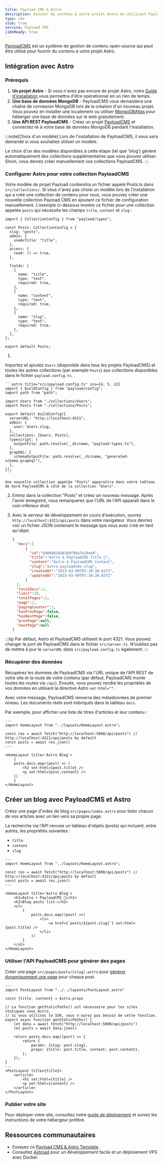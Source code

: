 ```yaml
---
title: Payload CMS & Astro
description: Ajouter du contenu à votre projet Astro en utilisant Payload comme CMS
type: cms
stub: true
service: Payload CMS
i18nReady: true
---
```


[PayloadCMS](https://payloadcms.com/) est un système de gestion de contenu open-source qui peut être utilisé pour fournir du contenu à votre projet Astro.

## Intégration avec Astro

### Prérequis


1. **Un projet Astro** - Si vous n'avez pas encore de projet Astro, notre [Guide d'installation]( /fr/install/auto/) vous permettra d'être opérationnel en un rien de temps.
2. **Une base de données MongoDB** - PayloadCMS vous demandera une chaîne de connexion MongoDB lors de la création d'un nouveau projet. Vous pouvez en installer une localement ou utiliser [MongoDBAtlas](https://www.mongodb.com/) pour héberger une base de données sur le web gratuitement.
3. **Une API REST PayloadCMS** - Créez un projet [PayloadCMS](https://payloadcms.com/docs/getting-started/installation) et connectez-le à votre base de données MongoDB pendant l'installation.

:::note[Choix d'un modèle]
Lors de l'installation de PayloadCMS, il vous sera demandé si vous souhaitez utiliser un modèle.

Le choix d'un des modèles disponibles à cette étape (tel que 'blog') génère automatiquement des collections supplémentaires que vous pouvez utiliser. Sinon, vous devrez créer manuellement vos collections PayloadCMS.
:::

### Configurer Astro pour votre collection PayloadCMS

Votre modèle de projet Payload contiendra un fichier appelé Posts.ts dans `src/collections/`. Si vous n'avez pas choisi un modèle lors de l'installation qui a créé une collection de contenu pour vous, vous pouvez créer une nouvelle collection Payload CMS en ajoutant ce fichier de configuration manuellement. L'exemple ci-dessous montre ce fichier pour une collection appelée `posts` qui nécessite les champs `title`, `content` et `slug` :


```astro title="src/collections/Posts.ts"
import { CollectionConfig } from "payload/types";

const Posts: CollectionConfig = {
  slug: "posts",
  admin: {
    useAsTitle: "title",
  },
  access: {
    read: () => true,
  },

  fields: [
    {
      name: "title",
      type: "text",
      required: true,
    },
    {
      name: "content",
      type: "text",
      required: true,
    },
    {
      name: "slug",
      type: "text",
      required: true,
    },
  ],
};

export default Posts;
```

1. 
Importez et ajoutez `Users` (disponible dans tous les projets PayloadCMS) et toutes les autres collections (par exemple `Posts`) aux collections disponibles dans le fichier `payload.config.ts`.

    ```astro title="src/payload.config.ts" ins={4, 5, 12}
    import { buildConfig } from "payload/config";
    import path from "path";

    import Users from "./collections/Users";
    import Posts from "./collections/Posts";

    export default buildConfig({
      serverURL: "http://localhost:4321",
      admin: {
        user: Users.slug,
      },
      collections: [Users, Posts],
      typescript: {
        outputFile: path.resolve(__dirname, "payload-types.ts"),
      },
      graphQL: {
        schemaOutputFile: path.resolve(__dirname, "generated-schema.graphql"),
      },
    });
    ```

    Une nouvelle collection appelée "Posts" apparaîtra dans votre tableau de bord PayloadCMS à côté de la collection "Users". 

2. Entrez dans la collection "Posts" et créez un nouveau message. Après l'avoir enregistré, vous remarquerez que l'URL de l'API apparaît dans le coin inférieur droit.

3. Avec le serveur de développement en cours d'exécution, ouvrez `http://localhost:4321/api/posts` dans votre navigateur. Vous devriez voir un fichier JSON contenant le message que vous avez créé en tant qu'objet.

    ```json
    {
      "docs":[
          {
            "id":"64098b16483b0f06a7e20ed4",
            "title":"Astro & PayloadCMS Title 🚀",
            "content":"Astro & PayloadCMS Content",
            "slug":"astro-payloadcms-slug",
            "createdAt":"2023-03-09T07:30:30.837Z",
            "updatedAt":"2023-03-09T07:30:30.837Z"
          }
      ],
      "totalDocs":1,
      "limit":10,
      "totalPages":1,
      "page":1,
      "pagingCounter":1,
      "hasPrevPage":false,
      "hasNextPage":false,
      "prevPage":null,
      "nextPage":null
    }
    ```

:::tip
Par défaut, Astro et PayloadCMS utilisent le port 4321. Vous pouvez changer le port de PayloadCMS dans le fichier `src/server.ts`. N'oubliez pas de mettre à jour le `serverURL` dans `src/payload.config.ts` également.
:::

### Récupérer des données

Récupérez les données de PayloadCMS via l'URL unique de l'API REST de votre site et la route de votre contenu (par défaut, PayloadCMS monte toutes les routes via `/api`). Ensuite, vous pouvez rendre les propriétés de vos données en utilisant la directive Astro `set:html=""`.

Avec votre message, PayloadCMS renverra des métadonnées de premier niveau. Les documents réels sont imbriqués dans le tableau `docs`.

Par exemple, pour afficher une liste de titres d'articles et leur contenu :

```astro title="src/pages/index.astro"
---
import HomeLayout from "../layouts/HomeLayout.astro";

const res = await fetch("http://localhost:5000/api/posts") // http://localhost:4321/api/posts by default
const posts = await res.json()
---

<HomeLayout title='Astro Blog'>
	{
    posts.docs.map((post) => (
        <h2 set:html={post.title} />
        <p set:html={post.content} />
    ))
	}
</HomeLayout>
```

## Créer un blog avec PayloadCMS et Astro

Créez une page d'index de blog `src/pages/index.astro` pour lister chacun de vos articles avec un lien vers sa propre page.

La recherche via l'API renvoie un tableau d'objets (posts) qui incluent, entre autres, les propriétés suivantes :

- `title`
- `content`
- `slug`

```astro title="src/pages/index.astro"
---
import HomeLayout from "../layouts/HomeLayout.astro";

const res = await fetch("http://localhost:5000/api/posts") // http://localhost:4321/api/posts by default
const posts = await res.json()
---

<HomeLayout title='Astro Blog'>
	<h1>Astro + PayloadCMS 🚀</h1>
	<h2>Blog posts list:</h2>
	<ul>
		{
			posts.docs.map((post) =>(
				<li>
					<a href={`posts/${post.slug}`} set:html={post.title} />
				</li>
			))
		}
	</ul>
</HomeLayout>
```

### Utiliser l'API PayloadCMS pour générer des pages

Créer une page `src/pages/posts/[slug].astro` pour [générer dynamiquement une page](/fr/guides/routing/#routes-dynamiques) pour chaque post.

```astro title="src/pages/posts/[slug].astro"
---
import PostLayout from "../../layouts/PostLayout.astro"

const {title, content} = Astro.props

// La fonction getStaticPaths() est nécessaire pour les sites statiques sous Astro.
// Si vous utilisez le SSR, vous n'aurez pas besoin de cette fonction.
export async function getStaticPaths() {
    let data = await fetch("http://localhost:5000/api/posts")
    let posts = await data.json()

    return posts.docs.map((post) => {
        return {
            params: {slug: post.slug},
            props: {title: post.title, content: post.content},
        };
    });
} 
---
<PostLayout title={title}>
    <article>
        <h1 set:html={title} />
        <p set:html={content} />
    </article>
</PostLayout>
```

### Publier votre site

Pour déployer votre site, consultez notre [guide de déploiement](/fr/guides/deploy/) et suivez les instructions de votre hébergeur préféré.


## Ressources communautaires 

- Essayez ce [Payload CMS & Astro Template](https://github.com/Lambdo-Labs/payloadcms-astro-template).
- Consultez [Astroad](https://github.com/mooxl/astroad) pour un développement facile et un déploiement VPS avec Docker.